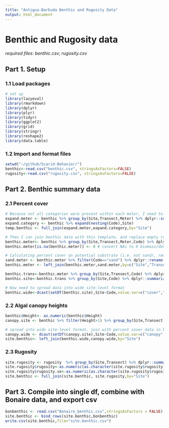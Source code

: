 ```yaml
---
title: "Antigua-Barbuda Benthic and Rugosity Data"
output: html_document
---
```


# Benthic and Rugosity data 
*required files: benthic.csv; rugosity.csv*

## Part 1. Setup

### 1.1 Load packages
```r
# set up
library(lazyeval)
library(rmarkdown)
library(dplyr)
library(plyr)
library(tidyr)
library(ggplot2)
library(grid)
library(stringr)
library(reshape2)
library(data.table)
```
### 1.2 Import and format files
```r
setwd("~/github/Scarid-Behavior/")
benthic<-read.csv("benthic.csv", stringsAsFactors=FALSE)
rugosity<-read.csv("rugosity.csv", stringsAsFactors=FALSE)
```

## Part 2. Benthic summary data

### 2.1 Percent cover
```r
# Because not all categories were present within each meter, I need to create template to add 0 values in meters where they were absent.
expand.meter <- benthic %>% group_by(Site,Transect,Meter) %>% dplyr::summarize()
expand.category <- benthic %>% expand(nesting(Code),Site)
temp.benthic <- full_join(expand.meter,expand.category,by="Site")

# Then I can join benthic data with this template, and replace empty rows with 0 values
benthic.meter<- benthic %>% group_by(Site,Transect,Meter,Code) %>% dplyr::summarize(count.m=n()) %>% right_join(temp.benthic, by=c("Site","Transect","Meter","Code")) # join transect-level data with template
benthic.meter[is.na(benthic.meter)] <- 0 # convert NAs to 0 biomass/density in transects where a species is not present

# Calculating percent cover on potential substrate (i.e. not sand), remove meters that were 100% sand cover (no potential susbtrate)
sand.meter <- benthic.meter %>% filter(Code=="sand") %>% dplyr::rename(count.sand=count.m) %>% select(-Code) 
benthic.meter <- left_join(benthic.meter,sand.meter,by=c("Site","Transect","Meter")) %>% mutate(cover.m=100*count.m/(10-count.sand)) %>% filter(!is.nan(cover.m)) %>% filter(Code!="sand") 

benthic.trans<-benthic.meter %>% group_by(Site,Transect,Code) %>% dplyr::summarize(cover.t=mean(cover.m))
benthic.site<-benthic.trans %>% group_by(Site,Code) %>% dplyr::summarize(n=n(),cover=mean(cover.t),cover.se=sd(cover.t)/sqrt(n)) %>% select(-n)

# Now need to spread data into wide site-level format
benthic.wide<-dcast(setDT(benthic.site),Site~Code,value.var=c("cover","cover.se"))
```

### 2.2 Algal canopy heights
```r
benthic$Height<- as.numeric(benthic$Height)
canopy.site <- benthic %>% filter(Height>1) %>% group_by(Site,Transect,Meter,Code) %>% dplyr::summarize(canopy.m=mean(Height)) %>% group_by(Site,Transect,Code) %>% dplyr::summarize(canopy.t=mean(canopy.m)) %>% group_by(Site,Code) %>% dplyr::summarize(n=n(),canopy=mean(canopy.t),canopy.se=sd(canopy.t)/sqrt(n)) %>% select(-n)

# spread into wide site-level format, join with percent cover data in benthic.wide
canopy.wide <- dcast(setDT(canopy.site),Site~Code,value.var=c("canopy","canopy.se"))
site.benthic<- left_join(benthic.wide,canopy.wide,by="Site")
```

### 2.3 Rugosity
```r
site.rugosity <- rugosity  %>% group_by(Site,Transect) %>% dplyr::summarize(rugosity.t=mean(Rugosity.cm)/100) %>% group_by(Site) %>% dplyr::summarize(n=n(),rugosity=mean(rugosity.t),rugosity.se=sd(rugosity.t)/sqrt(n)) %>% select(-n) %>% rbind(c("Pallaster West",1.7006,NA)) # missing data for Pallaster West, will use mean of Pallaster East and Mid because reef structure across all three was extremely similar
site.rugosity$rugosity<-as.numeric(as.character(site.rugosity$rugosity))
site.rugosity$rugosity.se<-as.numeric(as.character(site.rugosity$rugosity.se))
site.benthic <- full_join(site.benthic, site.rugosity,by="Site")
```

## Part 3. Compile into single df, combine with Bonaire data, and export csv
```r
bonbenthic <- read.csv("Bonaire_benthic.csv",stringsAsFactors = FALSE)
site.benthic <- bind_rows(site.benthic,bonbenthic)
write.csv(site.benthic,file="site.benthic.csv")
```